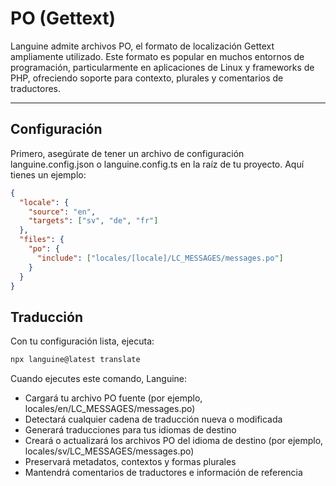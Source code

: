 # PO (Gettext)

Languine admite archivos PO, el formato de localización Gettext ampliamente utilizado. Este formato es popular en muchos entornos de programación, particularmente en aplicaciones de Linux y frameworks de PHP, ofreciendo soporte para contexto, plurales y comentarios de traductores.

---

## Configuración

Primero, asegúrate de tener un archivo de configuración languine.config.json o languine.config.ts en la raíz de tu proyecto. Aquí tienes un ejemplo:

```json
{
  "locale": {
    "source": "en",
    "targets": ["sv", "de", "fr"]
  },
  "files": {
    "po": {
      "include": ["locales/[locale]/LC_MESSAGES/messages.po"]
    }
  }
}
```

## Traducción

Con tu configuración lista, ejecuta:

```bash
npx languine@latest translate
```

Cuando ejecutes este comando, Languine:

- Cargará tu archivo PO fuente (por ejemplo, locales/en/LC_MESSAGES/messages.po)
- Detectará cualquier cadena de traducción nueva o modificada
- Generará traducciones para tus idiomas de destino
- Creará o actualizará los archivos PO del idioma de destino (por ejemplo, locales/sv/LC_MESSAGES/messages.po)
- Preservará metadatos, contextos y formas plurales
- Mantendrá comentarios de traductores e información de referencia
